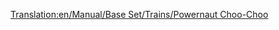 [[Translation:en/Manual/Base Set/Trains/Powernaut Choo-Choo]]
{{nl/Treinen|Naam=Powernaut Choo-Choo
|Afbeelding=[[File:en/Powernautchoochoo.png]]
|Kosten=£17,578 ($35,156)
|Snelheid=96 km/h (60 mph)
|Gewicht=130 t
|Kracht=900 hp (671 kW)
|Onderhoudskosten=£2,132 ($4,264)
|Ontworpen=1952
|Levensduur=20 
|Capaciteit=n.v.t.
|Omschrijving=Een iets betere locomotief dan de Ploddyphut Choo-Choo, maar nog altijd niets speciaals.
|Real-life=Fictief
}}